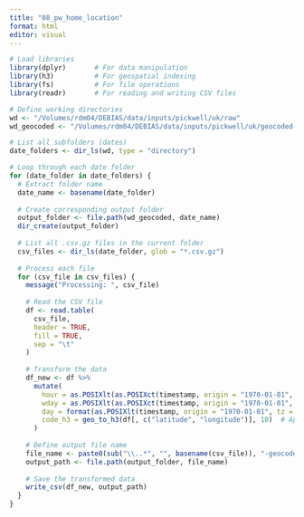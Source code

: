 ```yaml
---
title: "08_pw_home_location"
format: html
editor: visual
---
```


```r
# Load libraries
library(dplyr)       # For data manipulation
library(h3)          # For geospatial indexing
library(fs)          # For file operations
library(readr)       # For reading and writing CSV files
```

```r

# Define working directories
wd <- "/Volumes/rdm04/DEBIAS/data/inputs/pickwell/uk/raw"
wd_geocoded <- "/Volumes/rdm04/DEBIAS/data/inputs/pickwell/uk/geocoded-hex10"

# List all subfolders (dates)
date_folders <- dir_ls(wd, type = "directory")

# Loop through each date folder
for (date_folder in date_folders) {
  # Extract folder name
  date_name <- basename(date_folder)
  
  # Create corresponding output folder
  output_folder <- file.path(wd_geocoded, date_name)
  dir_create(output_folder)
  
  # List all .csv.gz files in the current folder
  csv_files <- dir_ls(date_folder, glob = "*.csv.gz")
  
  # Process each file
  for (csv_file in csv_files) {
    message("Processing: ", csv_file)
    
    # Read the CSV file
    df <- read.table(
      csv_file,
      header = TRUE,
      fill = TRUE,
      sep = "\t"
    )
    
    # Transform the data
    df_new <- df %>%
      mutate(
        hour = as.POSIXlt(as.POSIXct(timestamp, origin = "1970-01-01", tz = "GMT"))$hour,
        wday = as.POSIXlt(as.POSIXct(timestamp, origin = "1970-01-01", tz = "GMT"))$wday,
        day = format(as.POSIXlt(timestamp, origin = "1970-01-01", tz = "GMT"), "%Y-%m-%d"),
        code_h3 = geo_to_h3(df[, c("latitude", "longitude")], 10)  # Apply geo_to_h3 function
      )
    
    # Define output file name
    file_name <- paste0(sub("\\..*", "", basename(csv_file)), "-geocoded.csv.gz")
    output_path <- file.path(output_folder, file_name)
    
    # Save the transformed data
    write_csv(df_new, output_path)
  }
}

```
